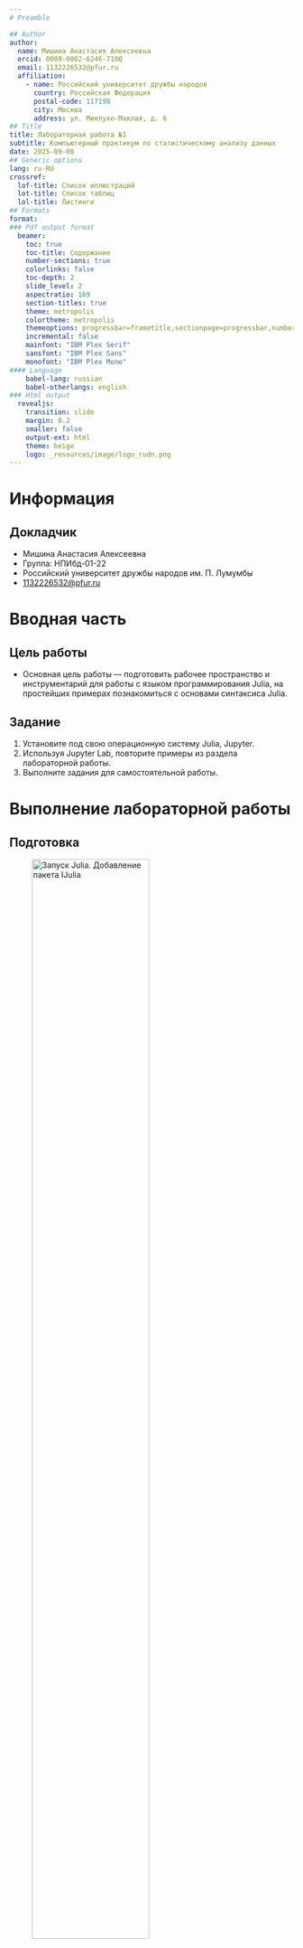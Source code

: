 ```yaml
---
# Preamble

## Author
author:
  name: Мишина Анастасия Алексеевна
  orcid: 0009-0002-6246-7100
  email: 1132226532@pfur.ru
  affiliation:
    - name: Российский университет дружбы народов
      country: Российская Федерация
      postal-code: 117198
      city: Москва
      address: ул. Миклухо-Маклая, д. 6
## Title
title: Лабораторная работа №1
subtitle: Компьютерный практикум по статистическому анализу данных
date: 2025-09-08
## Generic options
lang: ru-RU
crossref:
  lof-title: Список иллюстраций
  lot-title: Список таблиц
  lol-title: Листинги
## Formats
format:
### Pdf output format
  beamer:
    toc: true
    toc-title: Содержание
    number-sections: true
    colorlinks: false
    toc-depth: 2
    slide_level: 2
    aspectratio: 169
    section-titles: true
    theme: metropolis
    colortheme: metropolis
    themeoptions: progressbar=frametitle,sectionpage=progressbar,numbering=fraction
    incremental: false
    mainfont: "IBM Plex Serif"
    sansfont: "IBM Plex Sans"
    monofont: "IBM Plex Mono"
#### Language
    babel-lang: russian
    babel-otherlangs: english
### Html output
  revealjs:
    transition: slide
    margin: 0.2
    smaller: false
    output-ext: html
    theme: beige
    logo: _resources/image/logo_rudn.png
---
```


# Информация

## Докладчик

* Мишина Анастасия Алексеевна
* Группа: НПИбд-01-22
* Российский университет дружбы народов им. П. Лумумбы
* [1132226532@pfur.ru](mailto:1132226532@pfur.ru)

# Вводная часть

## Цель работы

- Основная цель работы — подготовить рабочее пространство и инструментарий для работы с языком программирования Julia, на простейших примерах познакомиться с основами синтаксиса Julia.

## Задание

1. Установите под свою операционную систему Julia, Jupyter.
2. Используя Jupyter Lab, повторите примеры из раздела лабораторной работы.
3. Выполните задания для самостоятельной работы.

# Выполнение лабораторной работы

## Подготовка

![Запуск Julia. Добавление пакета IJulia](image/1.png){#fig-001 width=70%}

## Знакомство с Julia

![Выполнение примеров из лабораторной](image/2.png){#fig-002 width=50%}

## Знакомство с Julia

![Выполнение примеров из лабораторной](image/3.png){#fig-003 width=35%}

## Знакомство с Julia

![Выполнение примеров из лабораторной](image/4.png){#fig-004 width=50%}

## Задание №1

Создадим файл hello.txt со следующим содержимым:

```
Hello
Nastya
it
is
world!
```

## Задание №1

![Чтение файла](image/5.png){#fig-005 width=50%}

## Задание №1

![Вывод на печать](image/6.png){#fig-006 width=50%}

## Задание №1

![Вывод на печать](image/7.png){#fig-007 width=50%}

## Задание №1

![Команда записи](image/8.png){#fig-008 width=70%}

## Задание №2

![Документация по функции parse()](image/9.png){#fig-009 width=70%}

## Задание №2

![Примеры использования функции parse()](image/10.png){#fig-010 width=50%}

## Задание №3

![Примеры базовых математических операций](image/11.png){#fig-011 width=50%}

## Задание №3

![Примеры базовых математических операций](image/12.png){#fig-012 width=35%}

## Задание №4

![примеры операций над матрицами](image/13.png){#fig-013 width=50%}

## Задание №4

![примеры операций над векторами](image/14.png){#fig-014 width=50%}

## Выводы

- В результате выполнения данной лабораторной работы я подготовила рабочее пространство и инструментарий для работы с языком программирования Julia, на простейших примерах познакомилась с основами синтаксиса Julia.
